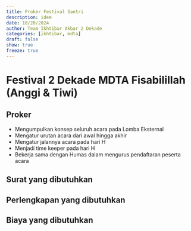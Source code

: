 ```yaml
---
title: Proker Festival Santri
description: idem
date: 10/20/2024
author: Team Ikhtibar Akbar 2 Dekade
categories: [ikhtibar, mdta]
draft: false
show: true
freeze: true
---
```


# Festival 2 Dekade MDTA Fisabilillah (Anggi & Tiwi)

## Proker

* Mengumpulkan konsep seluruh acara pada Lomba Eksternal
* Mengatur urutan acara dari awal hingga akhir
* Mengatur jalannya acara pada hari H
* Menjadi time keeper pada hari H
* Bekerja sama dengan Humas dalam mengurus pendaftaran peserta acara

## Surat yang dibutuhkan

## Perlengkapan yang dibutuhkan

## Biaya yang dibutuhkan

